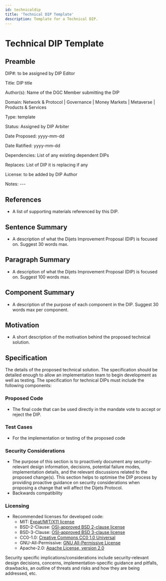 ```yaml
---
id: technicaldip
title: 'Technical DIP Template'
description: Template for a Technical DIP.
---
```


# Technical DIP Template

## Preamble

DIP#: to be assigned by DIP Editor

Title: DIP title

Author(s): Name of the DGC Member submitting the DIP

Domain: Network & Protocol | Governance | Money Markets | Metaverse | Products & Services

Type: template

Status: Assigned by DIP Arbiter

Date Proposed: yyyy-mm-dd

Date Ratified: yyyy-mm-dd

Dependencies: List of any existing dependent DIPs

Replaces: List of DIP it is replacing if any

License: to be added by DIP Author

Notes: ---


## References

- A list of supporting materials referenced by this DIP.

## Sentence Summary

- A description of what the Dijets Improvement Proposal (DIP) is focused on. Suggest 30 words max.

## Paragraph Summary

- A description of what the Dijets Improvement Proposal (DIP) is focused on. Suggest 100 words max.

## Component Summary

- A description of the purpose of each component in the DIP. Suggest 30 words max per component.

## Motivation

- A short description of the motivation behind the proposed technical solution. 

## Specification

The details of the proposed technical solution. The specification should be detailed enough to allow an implementation team to begin development as well as testing. The specification for technical DIPs must include the following components:


### Proposed Code

   -  The final code that can be used directly in the mandate vote to accept or reject the DIP.

### Test Cases

   - For the implementation or testing of the proposed code

### Security Considerations

   - The purpose of this section is to proactively document any security-relevant design information, decisions, potential failure modes, implementation details, and the relevant discussions related to the proposed change(s). This section helps to optimise the DIP process by providing proactive guidance on security considerations when proposing a change that will affect the Dijets Protocol.
   - Backwards compatibility

### Licensing
   - Recommended licenses for developed code:
        -   MIT: [Expat/MIT/X11 license](https://opensource.org/licenses/MIT)
        -   BSD-2-Clause: [OSI-approved BSD 2-clause license](https://opensource.org/licenses/BSD-2-Clause)
        -   BSD-3-Clause: [OSI-approved BSD 3-clause license](https://opensource.org/licenses/BSD-3-Clause)
        -   CC0-1.0: [Creative Commons CC0 1.0 Universal](https://creativecommons.org/publicdomain/zero/1.0/)
        -   GNU-All-Permissive: [GNU All-Permissive License](http://www.gnu.org/prep/maintain/html_node/License-Notices-for-Other-Files.html)
        -   Apache-2.0: [Apache License, version 2.0](http://www.apache.org/licenses/LICENSE-2.0)
    

Security specific implications/considerations include security-relevant design decisions, concerns, implementation-specific guidance and pitfalls, drawbacks, an outline of threats and risks and how they are being addressed, etc.